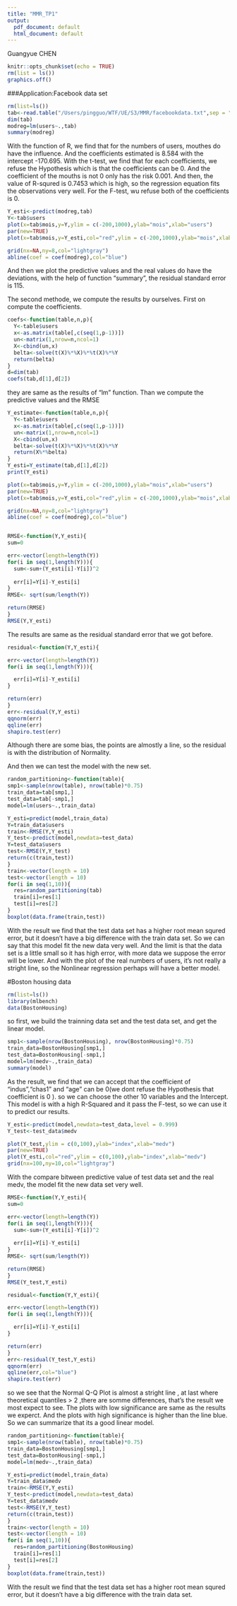 ```yaml
---
title: "MMR_TP1"
output:
  pdf_document: default
  html_document: default
---
```


Guangyue CHEN


```r
knitr::opts_chunk$set(echo = TRUE)
rm(list = ls())
graphics.off()
```


###Application:Facebook data set
```r
rm(list=ls())
tab<-read.table("/Users/pingguo/WTF/UE/S3/MMR/facebookdata.txt",sep = ";",header= TRUE)
dim(tab)
modreg=lm(users~.,tab)
summary(modreg)

```

With the function of R, we find that for the numbers of users, mouthes do have the influence. And the coefficients estimated is 8.584 with the intercept -170.695. With the t-test, we find that for each coefficients, we refuse the Hypothesis which is that the coefficients can be 0. And the coefficient of the mouths is not 0 only has the risk 0.001. And then, the value of R-squred is 0.7453 which is high, so the regression equation fits the observations very well. For the F-test, wu refuse both of the coefficients is 0.

```r
Y_esti<-predict(modreg,tab)
Y<-tab$users
plot(x=tab$mois,y=Y,ylim = c(-200,1000),ylab="mois",xlab="users")
par(new=TRUE)
plot(x=tab$mois,y=Y_esti,col="red",ylim = c(-200,1000),ylab="mois",xlab="users")

grid(nx=NA,ny=8,col="lightgray")
abline(coef = coef(modreg),col="blue")

```
And then we plot the predictive values and the real values do have the deviations, with the help of function "summary", the residual standard error is 115.

The second methode, we compute the results by ourselves. First on compute the coefficients.
```r
coefs<-function(table,n,p){
  Y<-table$users
  x<-as.matrix(table[,c(seq(1,p-1))])
  un<-matrix(1,nrow=n,ncol=1)
  X<-cbind(un,x)
  belta<-solve(t(X)%*%X)%*%t(X)%*%Y
  return(belta)
}
d=dim(tab)
coefs(tab,d[1],d[2])
```
they are same as the results of "lm" function. Than we compute the predictive values and the RMSE
```r
Y_estimate<-function(table,n,p){
  Y<-table$users
  x<-as.matrix(table[,c(seq(1,p-1))])
  un<-matrix(1,nrow=n,ncol=1)
  X<-cbind(un,x)
  belta<-solve(t(X)%*%X)%*%t(X)%*%Y
  return(X%*%belta)
}
Y_esti=Y_estimate(tab,d[1],d[2])
print(Y_esti)

plot(x=tab$mois,y=Y,ylim = c(-200,1000),ylab="mois",xlab="users")
par(new=TRUE)
plot(x=tab$mois,y=Y_esti,col="red",ylim = c(-200,1000),ylab="mois",xlab="users")

grid(nx=NA,ny=8,col="lightgray")
abline(coef = coef(modreg),col="blue")



```
```r
RMSE<-function(Y,Y_esti){
sum=0

err<-vector(length=length(Y))
for(i in seq(1,length(Y))){
  sum<-sum+(Y_esti[i]-Y[i])^2
  
  err[i]=Y[i]-Y_esti[i]
}
RMSE<- sqrt(sum/length(Y))

return(RMSE)
}
RMSE(Y,Y_esti)
```
The results are same as the residual standard error that we got before. 


```r
residual<-function(Y,Y_esti){

err<-vector(length=length(Y))
for(i in seq(1,length(Y))){

  err[i]=Y[i]-Y_esti[i]
}

return(err)
}
err<-residual(Y,Y_esti)
qqnorm(err)
qqline(err)
shapiro.test(err)
```
Although there are some bias, the points are almostly a line, so the residual is with the distribution of Normality.

And then we can test the model with the new set.
```r
random_partitioning<-function(table){
smp1<-sample(nrow(table), nrow(table)*0.75)
train_data=tab[smp1,]
test_data=tab[-smp1,]
model=lm(users~.,train_data)

Y_esti=predict(model,train_data)
Y=train_data$users
train<-RMSE(Y,Y_esti)
Y_test<-predict(model,newdata=test_data)
Y=test_data$users
test<-RMSE(Y,Y_test)
return(c(train,test))
}
train<-vector(length = 10)
test<-vector(length = 10)
for(i in seq(1,10)){
  res=random_partitioning(tab)
  train[i]=res[1]
  test[i]=res[2]
}
boxplot(data.frame(train,test))

```
With the result we find that the test data set has a higher root mean squred error, but it doesn't have a big difference with the train data set. So we can say that this model fit the new data very well. And the limit is that the data set is a little small so it has high error, with more data we suppose the error will be lower. And with the plot of the real numbers of users, it's not really a stright line, so the Nonlinear regression perhaps will have a better model. 

#Boston housing data 
```r
rm(list=ls())
library(mlbench)
data(BostonHousing)
```
so first, we build the trainning data set and the test data set, and get the linear model.
```r

smp1<-sample(nrow(BostonHousing), nrow(BostonHousing)*0.75)
train_data=BostonHousing[smp1,]
test_data=BostonHousing[-smp1,]
model=lm(medv~.,train_data)
summary(model)
```
As the result, we find that we can accept that the coefficient of "indus","chas1" and "age" can be 0(we dont refuse the Hypothesis that coefficient is 0 ).  so we can choose the other 10 variables and the Intercept. This model is  with a high R-Squared and it pass the F-test, so we can use it to predict our results.

```r
Y_esti<-predict(model,newdata=test_data,level = 0.999)
Y_test<-test_data$medv
```

```r
plot(Y_test,ylim = c(0,100),ylab="index",xlab="medv")
par(new=TRUE)
plot(Y_esti,col="red",ylim = c(0,100),ylab="index",xlab="medv")
grid(nx=100,ny=10,col="lightgray")

```
With the compare bitween predictive value of test data set and the real medv, the model fit the new data set very well. 
 
```r
RMSE<-function(Y,Y_esti){
sum=0

err<-vector(length=length(Y))
for(i in seq(1,length(Y))){
  sum<-sum+(Y_esti[i]-Y[i])^2
  
  err[i]=Y[i]-Y_esti[i]
}
RMSE<- sqrt(sum/length(Y))

return(RMSE)
}
RMSE(Y_test,Y_esti)
```

```r
residual<-function(Y,Y_esti){

err<-vector(length=length(Y))
for(i in seq(1,length(Y))){

  err[i]=Y[i]-Y_esti[i]
}

return(err)
}
err<-residual(Y_test,Y_esti)
qqnorm(err)
qqline(err,col="blue")
shapiro.test(err)
```
so we see that the Normal Q-Q Plot is almost a stright line , at last where theoretical quantiles > 2 ,there are somme differences, that's the result we most expect to see. The plots with low significance are same as the results we experct. And the plots with high significance is higher than the line blue. So we can summarize that its a good linear model.



```r
random_partitioning<-function(table){
smp1<-sample(nrow(table), nrow(table)*0.75)
train_data=BostonHousing[smp1,]
test_data=BostonHousing[-smp1,]
model=lm(medv~.,train_data)

Y_esti=predict(model,train_data)
Y=train_data$medv
train<-RMSE(Y,Y_esti)
Y_test<-predict(model,newdata=test_data)
Y=test_data$medv
test<-RMSE(Y,Y_test)
return(c(train,test))
}
train<-vector(length = 10)
test<-vector(length = 10)
for(i in seq(1,10)){
  res=random_partitioning(BostonHousing)
  train[i]=res[1]
  test[i]=res[2]
}
boxplot(data.frame(train,test))

```
With the result we find that the test data set has a higher root mean squred error, but it doesn't have a big difference with the train data set. 



